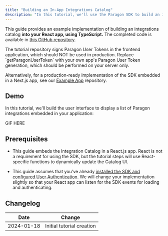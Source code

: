 ```yaml
---
title: "Building an In-App Integrations Catalog"
description: "In this tutorial, we'll use the Paragon SDK to build an integrations catalog into your app."
---
```


This guide provides an example implementation of building an integrations catalog **into your React app, using TypeScript.** The completed code is available in [this GitHub repository](https://github.com/useparagon/paragon-integrations-catalog-tutorial).



<Info>
  The tutorial repository signs Paragon User Tokens in the frontend application, which should NOT be used in production. Replace `getParagonUserToken` with your own app's Paragon User Token generation, which should be performed on your server only.
</Info>

Alternatively, for a production-ready implementation of the SDK embedded in a Next.js app, see our [Example App](https://github.com/useparagon/paragon-connect-nextjs-example) repository.

## Demo

In this tutorial, we'll build the user interface to display a list of Paragon integrations embedded in your application:

GIF HERE

## Prerequisites

* This guide embeds the Integration Catalog in a React.js app. React is not a requirement for using the SDK, but the tutorial steps will use React-specific functions to dynamically update the Catalog UI.

* This guide assumes that you've already [installed the SDK and configured User Authentication](https://docs.useparagon.com/getting-started/installing-the-connect-sdk). We will change your implementation slightly so that your React app can listen for the SDK events for loading and authenticating.



<Steps>
  <Step title="Step 1: Add hooks for authenticating the Paragon User" icon="gear" stepNumber="1">

  </Step>

  <Step title="Step 2">

  </Step>
</Steps>

## Changelog

| Date | Change |
|------|--------|
| 2024-01-18 | Initial tutorial creation |